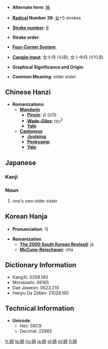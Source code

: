 * '''Alternate form''': [[姊]]

* '''[[Wiktionary:Chinese radical index| Radical]] Number 38''': [[Wiktionary:Chinese radical index 女|女]]+5 strokes

* '''[[Wiktionary:Chinese total strokes index|Stroke number]]''': [[Wiktionary:Chinese total strokes index 8|8]]

* '''Stroke order''': 

* '''[[Wiktionary:Chinese four corner index|Four-Corner System]]''': 

* '''[[Wiktionary:Chinese Cangjie index|Cangjie input]]''': 女十月 (VJB), 女卜中月 (VYLB)

* '''Graphical Significance and Origin''': 

* '''Common Meaning''': elder sister

== Chinese Hanzi ==

* '''Romanizations'''
** '''[[Mandarin]]'''
*** '''[[Pinyin]]''': zǐ (zi3)
*** '''[[Wade-Giles]]''': tzu<sup>3</sup>
*** '''[[Yale]]''': 
** '''[[Cantonese]]'''
*** '''[[Jyutping]]''':
*** '''[[Penkyamp]]''': 
*** '''[[Yale]]''': 

==Japanese==
===Kanji===
{{kanji
|[[し]] ([[shi]])
|[[あね]] ([[ane]])}}

===Noun===
{{janoun|あね|ane}}
# one's own older sister

== Korean Hanja ==

* '''Pronunciation''': 자

* '''Romanization'''
** '''[[The 2000 South Korean Revised Romanization|The 2000 South Korean Revised]]''': ja
** '''[[McCune-Reischauer]]''': cha

== Dictionary Information ==

* KangXi: 0258.140
* Morobashi: 06165
* Dae Jaweon: 0523.210
* Hanyu Da Zidian: 21029.160

== Technical Information ==

* '''Unicode''':
** Hex: 59C9
** Decimal: 22985

[[fr:姉]]
[[la:姉]]
[[hu:姉]]
[[ja:姉]]
[[pl:姉]]
[[pt:姉]]
[[fi:姉]]